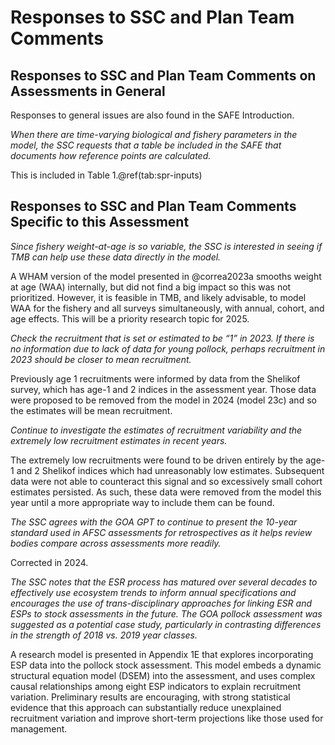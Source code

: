 # Responses to SSC and Plan Team Comments
## Responses to SSC and Plan Team Comments on Assessments in General

Responses to general issues are also found in the SAFE Introduction.

*When there are time-varying biological and fishery parameters in the model, the SSC requests that a table be included in the SAFE that documents how reference points are calculated.*

This is included in Table 1.\@ref(tab:spr-inputs)



## Responses to SSC and Plan Team Comments Specific to this Assessment

*Since fishery weight-at-age is so variable, the SSC is interested in seeing if TMB can help use these data directly in the model.*

A WHAM version of the model presented in @correa2023a smooths
weight at age (WAA) internally, but did not find a big impact so this was
not prioritized. However, it is feasible in TMB, and likely
advisable, to model WAA for the fishery and all surveys
simultaneously, with annual, cohort, and age effects. This will
be a priority research topic for 2025.

*Check the recruitment that is set or estimated to be “1” in 2023. If there is no information due to lack of data for young pollock, perhaps recruitment in 2023 should be closer to mean recruitment.*

Previously age 1 recruitments were informed by data from the
Shelikof survey, which has age-1 and 2 indices in the assessment
year. Those data were proposed to be removed from the model in
2024 (model 23c) and so the estimates will be mean recruitment.

*Continue to investigate the estimates of recruitment variability and the extremely low recruitment estimates in recent years.*

The extremely low recruitments were found to be driven entirely
by the age-1 and 2 Shelikof indices which had unreasonably low
estimates. Subsequent data were not able to counteract this
signal and so excessively small cohort estimates persisted. As
such, these data were removed from the model this year until a
more appropriate way to include them can be found.

*The SSC agrees with the GOA GPT to continue to present the 10-year standard used in AFSC assessments for retrospectives as it helps review bodies compare across assessments more readily.*

Corrected in 2024.

*The SSC notes that the ESR process has matured over several decades to effectively use ecosystem trends to inform annual specifications and encourages the use of trans-disciplinary approaches for linking ESR and ESPs to stock assessments in the future. The GOA pollock assessment was suggested as a potential case study, particularly in contrasting differences in the strength of 2018 vs. 2019 year classes.*

A research model is presented in Appendix 1E that explores
incorporating ESP data into the pollock stock assessment. This
model embeds a dynamic structural equation model (DSEM) into the
assessment, and uses complex causal relationships among eight ESP
indicators to explain recruitment variation. Preliminary results
are encouraging, with strong statistical evidence that this
approach can substantially reduce unexplained recruitment
variation and improve short-term projections like those used for
management.
